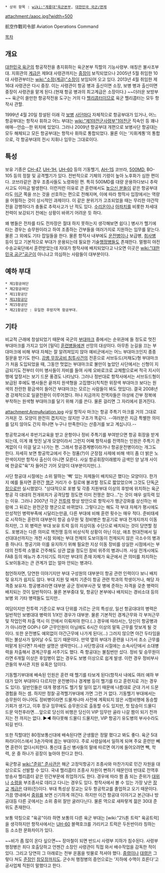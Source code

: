  * 상위 항목 : [[wiki:"계룡대"육군본부]], [[대한민국 국군/편제]]

attachment:/aaoc.jpg?width=500

航空作戰司令部
Aviation Operations Command

[[목차]]

== 개요 ==
[[대한민국 육군]]의 항공작전을 총지휘하는 육군본부 직할의 기능사령부. 애칭은 불사조부대. 지휘관의 [[계급]]은 제9대 사령관까지는 [[중장]]이 보직되었으나 2005년 5월 취임한 10대 사령관부터는 [[wiki:"소장(계급)"소장]]이 보임되어 오고 있다. 2013년 4월 취임한 제16대 사령관은 다시 중장. 이는 사령관이 항공 병과 출신이면 소장, 보병 병과 출신이면 중장이 사령관을 맡게 된다.(현재 항공 병과의 최고계급은 소장이다.) ~~더러운 보방부~~ 육군이 쓸만한 항공작전용 도구는 거의 다 [[헬리콥터]]이므로 육군 헬리콥터는 모두 항작사 관할. 

1999년 4월 20일 창설된 이래 각 [[보병]] [[사단]]마다 자체적으로 항공부대가 있거나, 어느 항공부대는 항작사 휘하고 어느 부대는 [[wiki:"제1야전군사령부"1야전군]] 직속인 등 꽤나 애매--안습--한 위치에 있었다. 그러나 2009년 항공부대 개편으로 보병사단 항공대는 모두 해체되고 모든 항공부대는 항작사 휘하로 통합되었다. 물론 이는 '지휘계통'의 통합으로, 각 항공부대의 전시 지휘나 임무는 그대로이다.

== 특성 ==
보유 기종은 [[CH-47]], [[UH-1]]H, [[UH-60]] 등의 기동헬기, [[AH-1]]S 코브라, [[500MD]], BO-105 등의 정찰 및 공격헬기가 있다. 전반적으로 기체의 기령이 높아 노후화가 심한 편이다. 코브라같은 경우 조종사들도 노령화된 편. 특히 500MD를 대량 운용하다보니 추락사고도 이따금 발생한다. 이런저런 이유로 큰 훈련에서도 [[높으신 분들]]이 같은 항공부대라도 [[미군]] 쪽을 쓰는 것을 선호하는 편으로 전해지며, 이에 따라 항작사 입장에서는 역량을 어필하는 것이 상시적인 과제이다. 이 같은 분위기가 고조되었을 때는 무리한 야간작전을 강행하다가 충돌로 추락사고가 난 적도 있다. [[수리온]]이나 [[아파치]]를 비롯한 차세대 전력이 보강되기 전에는 상황이 바뀌기 어려운 듯 하다.

왜 병들은 전차를 타도 전차장은 절대 하지 못하는지 생각해보면 쉽다.] 병사가 헬기에 타는 경우는 승무원이라고 하여 조종하는 간부들을 여러가지로 지원하는 임무를 맡는다. 물론 그 외에도 기타 잡일들을 한다. 물론 항작사 내부에도 [[운전병]]이나 보급병, [[취사병]] 등이 있고 기본적으로 부대가 운용되는데 필요한 기술[[행정병]]들도 존재한다. 멀쩡히 야전수송교육단에서 훈련받았는데 자대가 항작사에 배치되었다고 나오면 이곳은 [[wiki:"대한민국 공군"공군]]이 아니냐고 의심하는 사람들이 대부분이다.

== 예하 부대 ==
 * 제1항공여단
 * 제2항공여단
 * 제11항공단
 * [[제13항공단]]
 * 제15항공단
 * 제21항공단 : 유일한 후방지역 항공부대.

== 기타 ==
비교적 근래에 창설되었기 때문에 국군의 [[부대마크]] 중에서는 순위권에 들 정도로 멋진 부대마크를 가지고 있어 [밀덕] [[훈련병]]들에겐 선망의 대상이다. 아무튼 눈길을 끄는 부대마크에 비해 부대 자체는 잘 알려져있지 않아 예비군에서는 어느 부대마크인지 종종 질문을 받기도 한다. [[강릉 무장공비 침투사건]]의 전훈으로 서브듀드(저채도)형 부대마크가 처음 도입되었을 때, 그동안 멋없는 부대마크로 불만이 높았던 사단에서는 신형이 지급되기도 전부터 이미 병사들이 자비를 들여 사제 오바로크로 교체함으로써 적극 지시이행에 앞장서는 보기 드문 풍경도 나타났다. 그러나 정반대로 항작사에서는 서브듀드형이 보급된 후에도 병사들은 끝까지 원색형을 고집했다(칙칙한 위장색 부대마크 보다는 원색의 찬란한 황금색이 들어간 부대마크는 모르는 사람들이 봐도 멋있다). 결국 2008년경 강제적으로 일괄전환이 이루어졌다. 허나 지금까지 전역자들은 야상에 간부 정복에 부착하는 원색형 부대마크를 달기 위해 기를 쓴다. 물론 걸리면 그 자리에서 뜯겨진다.

attachment:ArmyAviation.jpg
사실 항작사 마크는 항공 주특기 마크를 거의 그대로 가져온 것. 모양이 완전히 겹치지는 않지만 구조가 똑같다. --여러분은 지금 특별한 의미를 담지 않아도 간지 하나면 누구나 만족한다는 산증거를 보고 계십니다.--

항공학교에서 후반기교육을 받고 운항이나 정비 주특기를 부여받으면 항공 휘장을 받게 되는데, 이게 꽤 멋진 날개 모양이라서 그런지 어째 항작사를 전역하는 인원은 주특기 관계없이 다 이걸 달고 나가는 편. 그래서 항공경계병이라거나 항공운전병이라는 개그도 한다. 자세히 보면 항공학교에서 주는 정품(?)이 군장점 사제에 비해 색이 좀 더 밝은 노란색이지만 항작사 출신이 아니면 모른다. 사실 항공휘장이래봤자 금색인 양 날개 사이에 한글로"육"자 들어간 기어 모양이 대부분이지만(..).

사단 항공대 시절에는 소위 말하는 '빽' 있는 자제들이 배치되곤 했다는 모양이다. 한가지 예를 들자면 훈련간 [[행군]] 거리가 수 킬로에 불과할 정도로 짧았었으며 그것도 단독[[군장]]으로만 실시했었다. "상대적으로 포병 및 각종 지원부대 이상의 후방에 위치하는 육군 항공 각 대대의 전개위치가 공격당할 정도면 이미 전쟁은 졌다..."는 것이 매우 설득력 있는 이유.
그러나 2007년 각군 [[전투력]] 향상 방안으로 항작사가 행군강화를 상신하는 바람에 그 뒤로는 완전군장 행군으로 바뀌었다. 그렇다고는 해도 각 부대 자체가 평시에도 만성적인 병력부족에 시달리는만큼, 다른 부대에 비해 훈련 횟수는 매우 적다. 준비태세로 시작하는 훈련의 대부분이 항공 승무원 및 정비병은 항공기로 부대 전개지까지 이동하지만, 그 외 병력은 부대 보유 트럭 등의 지상이동 수단으로 배치되는 것이 당연할 정도. 포병과는 다른 의미로 핵전쟁 등의 비상식적 상황이 아닌 이상, 애초 현대전에서 일선대대선까지는 개전 시점 외에는 부대 전체의 도보이동이 전제되지 않은 극소수의 병과 중 하나다. 항공기와 이를 유지하기 위해 필요한 지상 이동 장비를 상실한 시점에서는 부대의 전투력 소멸로 간주해도 상관 없을 정도인 장비 위주의 병과니까.
사실 전개시에도 FAB 등의 메뉴가 추가되기도 하지만 부대의 존재 자체가 육군에서 큰 의미를 차지하는 도보이동과는 큰 관계가 없는 얼마 안되는 병과다.

첨언하자면, 당연한 이야기지만 부대 구성원의 대부분이 항공 관련 인력이다 보니 배치 및 유지가 쉽지도 않다. 부대 지원 및 배치 기준이 항공 관련 학과의 학생이거나, 해당 자격증 보유자. 항공병과라면 대부분 공군 정비부사관 및 병에 준하는 자격을 갖춘 병력이 배치되는 것이 일반적이다. 물론 본부중대 및, 항공단 본부에나 배치되는 경비소대 등의 보병 외 기타 병력들도 있지만..

여담이지만 전투력 기준으로 부대 단위를 가르는 군의 특성상, 일선 항공대대의 병력은 일반적인 보병대대 병력의 1/X인 경우가 대부분. 물론 기본적인 경계근무와 각 부처근무 및 작업인력 차출 역시 이 안에서 이뤄져야 한다.(..) 경우에 따라서는, 당신이 항공병과가 아니라면 GOP나 GP 근무인원이 아님에도 6시간 이상의 말뚝 근무를 맛보게 될 것이다. 또한 운전병도 예외없이 야간근무에 나가게 된다(...) 그러지 않으면 야간 두타임을 뛰는 불상사가 일어날 수도 있기 때문이다. 만약 옆의 부대가 훈련을 나가서 초소 근무를 떠맡게 된다면? 자세한 설명은 생략한다(...) 사단항공대 시절에는 소속사단에서 소대병력을 차출해서 경계근무를 서주기도 했다. 즉 항공대는 불침번만 섰다.
정비 및 승무원이라면 6개월 이상은 후임병이 없는 경우도 보병 이상으로 쉽게 발생. 이런 경우 정비부사관들의 부사관 지원 유혹은 덤이다.

기동헬기부대에 배속된 인원은 훈련 때 헬기를 타보게 된다(항작사 내에도 여러 예하 부대가 있어 부대마다 다르지만 운전병이나 경계병 등이 헬기를 타고 훈련지로 가는 경우도 있다). 일반인들은 대개 평생가도 헬기 탈 일이 없기 때문에 나름대로 군대 가서 드문 경험을 하는 셈. 하지만 정찰·공격헬기부대에 가면 그런 거 없다. 기동헬기 부대에서는 승무원이 아니어도 정비병이라면 드물게나마 사전에 계획되지 않은 시험비행에 동승할 기회가 생기고, 이후 정규 임무에도 승무원으로 출동할 수도 있지만, 첫 탑승이 드물디 드문 악천후라면....앞으로 당신의 비행은 당신이 VIP 임무만 골라 나갈 짬이 되기 전까지는 전 까지는 없다. ▶◀ 하다못해 드물디 드물지만, VIP 항공기 유도병의 부사수라도 되길 빈다. 

또한 직할대인 80정보통신대에 배속된다면 군생활은 정말 폈다고 봐도 좋다. 육군 5대 파라다이스에서 3손가락에 꼽는 부대이다. 주로 사령실에서 일하게 되며 주요 훈련만 빼면 훈련이 없다시피한다. 통신대 출신 병사들의 말에 따르면 여기에 들어오려면 빽, 학력, 운 중 하나가 굉장이 높아야 한다고 한다.

육군항공 [[wiki:"준위" 준사관]]은 해군 고정익항공기 조종사와 마찬가지로 민간 자원을 대상으로도 선발할 수 있다. 국내 헬리콥터 조종사 자원이 뻔하기 때문인데 반대로 전역후 방송사 헬리콥터 같은 민간부문에 취업하기도 한다. 경우에 따라 짬 좀 되는 준위가 [[대위]]나 [[소령]]을 부조종사로 데리고 다니는 경우도 있다. 항작사에서 볼 수 있는 가장 낮은 [[장교]] [[계급]]은 대위(진)이다. 부대 특성상 장교는 모두 항공학교를 졸업하고 오기 때문이다. 가끔 영내에서 [[중위]]를 보면 신기하게 여긴다. 하지만 이건 항공대 이야기고 본근대나 방공대등 다른 곳에서는 소위 중위 잘만 굴러다닌다. 물론 역으로 새파랗게 젊은 30대 준위도 존재한다.

보통 약칭으로 "육공"이라 하면 보통의 다른 육군 부대는 [wiki:"2½톤 트럭" 육공트럭]을 생각하지만 항작사에서는 [[UH-60]] 블랙호크를 가리키고 트럭은 두돈반이라 칭하는 등 소소한 문화차이가 있다.

~~비가 좀 많이 온다 싶으면~~ 장마철이 되면 반드시 사령부 지하가 침수된다. 사령부 행정병은 죄다 호출당하고 언젠간 소장인 사령관이 직접 와서 배수작업을 감독한 적이 있다. 그리고 당연히 그 아래로는 전부 온몸을 빗물로 적셔야 했다. [[중령]]이나 [[대령]]은 그렇다 쳐도 [[준장]]인 [[참모장]]까지도. 군수처 행정병의 증언으로는 '지하에 수맥이 흐른다'고 공사업체 직원이 말했다고 한다.
